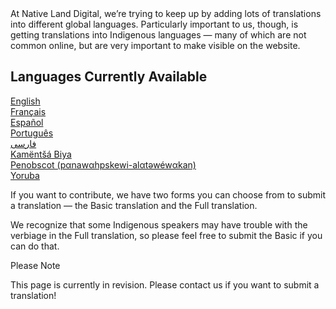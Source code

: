 <div class="mt-4 nld-text-lg nld-text-teal-500">At Native Land Digital, we’re trying to keep up by adding lots of translations into different global languages. Particularly important to us, though, is getting translations into Indigenous languages — many of which are not common online, but are very important to make visible on the website.</div>

## Languages Currently Available

<div className="grid grid-cols-1 md:grid-cols-4 gap-4 mt-4">
  <div className="rounded-xl nld-bg-grey-50 p-4 py-8 flex items-center justify-center font-semibold">
    <a className="nld-font-noto nld-text-teal-500" href="https://native-land.ca/en">English</a>
  </div>
  <div className="rounded-xl nld-bg-grey-50 p-4 py-8 flex items-center justify-center font-semibold">
    <a className="nld-font-noto nld-text-teal-500 " href="https://native-land.ca/fr">Français</a>
  </div>
  <div className="rounded-xl nld-bg-grey-50 p-4 py-8 flex items-center justify-center font-semibold">
    <a className="nld-font-noto nld-text-teal-500" href="https://native-land.ca/es">Español</a>
  </div>
  <div className="rounded-xl nld-bg-grey-50 p-4 py-8 flex items-center justify-center font-semibold">
    <a className="nld-font-noto nld-text-teal-500" href="https://native-land.ca/pt-br">Português</a>
  </div>
  <div className="rounded-xl nld-bg-grey-50 p-4 py-8 flex items-center justify-center font-semibold">
    <a className="nld-font-noto nld-text-teal-500" href="ttps://native-land.ca/fa">فارسی</a>
  </div>
  <div className="rounded-xl nld-bg-grey-50 p-4 py-8 flex items-center justify-center font-semibold">
    <a className="nld-font-noto nld-text-teal-500" href="https://native-land.ca/kb">Kamëntšá Biya</a>
  </div>
  <div className="rounded-xl nld-bg-grey-50 p-4 py-8 flex text-center items-center justify-center font-semibold">
    <a className="nld-font-noto nld-text-teal-500" href="https://native-land.ca/pan">Penobscot (pαnawαhpskewi-alαtəwéwαkan)</a>
  </div>
  <div className="rounded-xl nld-bg-grey-50 p-4 py-8 flex items-center justify-center font-semibold">
    <a className="nld-font-noto nld-text-teal-500" href="https://native-land.ca/yo">Yoruba</a>
  </div>
</div>

If you want to contribute, we have two forms you can choose from to submit a translation — the Basic translation and the Full translation.

We recognize that some Indigenous speakers may have trouble with the verbiage in the Full translation, so please feel free to submit the Basic if you can do that.

<div class="border-l-4 nld-border-brown-500 nld-bg-brown-50 p-4 mt-8">
  <div class="uppercase nld-text-brown-500 nld-font-jost nld-font-h5">Please Note</div>

  This page is currently in revision. Please contact us if you want to submit a translation!
</div>

